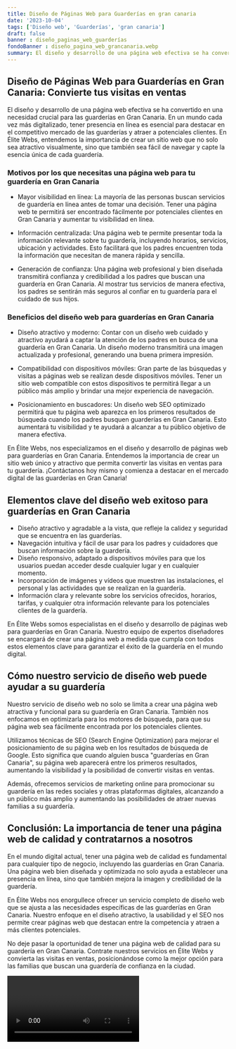 ```yaml
---
title: Diseño de Páginas Web para Guarderías en gran canaria
date: '2023-10-04'
tags: ['Diseño web', 'Guarderías', 'gran canaria']
draft: false
banner : diseño_paginas_web_guarderías
fondoBanner : diseño_pagina_web_grancanaria.webp
summary: El diseño y desarrollo de una página web efectiva se ha convertido en una necesidad crucial para las guarderías en Gran Canaria. En un mundo cada vez más digitalizado, tener presencia en línea es esencial para destacar en el competitivo mercado de las guarderías y atraer a potenciales clientes. En Élite Webs, entendemos la importancia de crear un sitio web que no solo sea atractivo visualmente, sino que también sea fácil de navegar y capte la esencia única de cada guardería.
---
```


## Diseño de Páginas Web para Guarderías en Gran Canaria: Convierte tus visitas en ventas

El diseño y desarrollo de una página web efectiva se ha convertido en una necesidad crucial para las guarderías en Gran Canaria. En un mundo cada vez más digitalizado, tener presencia en línea es esencial para destacar en el competitivo mercado de las guarderías y atraer a potenciales clientes. En Élite Webs, entendemos la importancia de crear un sitio web que no solo sea atractivo visualmente, sino que también sea fácil de navegar y capte la esencia única de cada guardería.

### Motivos por los que necesitas una página web para tu guardería en Gran Canaria

- Mayor visibilidad en línea: La mayoría de las personas buscan servicios de guardería en línea antes de tomar una decisión. Tener una página web te permitirá ser encontrado fácilmente por potenciales clientes en Gran Canaria y aumentar tu visibilidad en línea.

- Información centralizada: Una página web te permite presentar toda la información relevante sobre tu guardería, incluyendo horarios, servicios, ubicación y actividades. Esto facilitará que los padres encuentren toda la información que necesitan de manera rápida y sencilla.

- Generación de confianza: Una página web profesional y bien diseñada transmitirá confianza y credibilidad a los padres que buscan una guardería en Gran Canaria. Al mostrar tus servicios de manera efectiva, los padres se sentirán más seguros al confiar en tu guardería para el cuidado de sus hijos.

### Beneficios del diseño web para guarderías en Gran Canaria

- Diseño atractivo y moderno: Contar con un diseño web cuidado y atractivo ayudará a captar la atención de los padres en busca de una guardería en Gran Canaria. Un diseño moderno transmitirá una imagen actualizada y profesional, generando una buena primera impresión.

- Compatibilidad con dispositivos móviles: Gran parte de las búsquedas y visitas a páginas web se realizan desde dispositivos móviles. Tener un sitio web compatible con estos dispositivos te permitirá llegar a un público más amplio y brindar una mejor experiencia de navegación.

- Posicionamiento en buscadores: Un diseño web SEO optimizado permitirá que tu página web aparezca en los primeros resultados de búsqueda cuando los padres busquen guarderías en Gran Canaria. Esto aumentará tu visibilidad y te ayudará a alcanzar a tu público objetivo de manera efectiva.

En Élite Webs, nos especializamos en el diseño y desarrollo de páginas web para guarderías en Gran Canaria. Entendemos la importancia de crear un sitio web único y atractivo que permita convertir las visitas en ventas para tu guardería. ¡Contáctanos hoy mismo y comienza a destacar en el mercado digital de las guarderías en Gran Canaria!

<GifSeo />

<Cta />

## Elementos clave del diseño web exitoso para guarderías en Gran Canaria

- Diseño atractivo y agradable a la vista, que refleje la calidez y seguridad que se encuentra en las guarderías.
- Navegación intuitiva y fácil de usar para los padres y cuidadores que buscan información sobre la guardería.
- Diseño responsivo, adaptado a dispositivos móviles para que los usuarios puedan acceder desde cualquier lugar y en cualquier momento.
- Incorporación de imágenes y vídeos que muestren las instalaciones, el personal y las actividades que se realizan en la guardería.
- Información clara y relevante sobre los servicios ofrecidos, horarios, tarifas, y cualquier otra información relevante para los potenciales clientes de la guardería.

En Élite Webs somos especialistas en el diseño y desarrollo de páginas web para guarderías en Gran Canaria. Nuestro equipo de expertos diseñadores se encargará de crear una página web a medida que cumpla con todos estos elementos clave para garantizar el éxito de la guardería en el mundo digital.

## Cómo nuestro servicio de diseño web puede ayudar a su guardería

Nuestro servicio de diseño web no solo se limita a crear una página web atractiva y funcional para su guardería en Gran Canaria. También nos enfocamos en optimizarla para los motores de búsqueda, para que su página web sea fácilmente encontrada por los potenciales clientes.

Utilizamos técnicas de SEO (Search Engine Optimization) para mejorar el posicionamiento de su página web en los resultados de búsqueda de Google. Esto significa que cuando alguien busca "guarderías en Gran Canaria", su página web aparecerá entre los primeros resultados, aumentando la visibilidad y la posibilidad de convertir visitas en ventas.

Además, ofrecemos servicios de marketing online para promocionar su guardería en las redes sociales y otras plataformas digitales, alcanzando a un público más amplio y aumentando las posibilidades de atraer nuevas familias a su guardería.

## Conclusión: La importancia de tener una página web de calidad y contratarnos a nosotros

En el mundo digital actual, tener una página web de calidad es fundamental para cualquier tipo de negocio, incluyendo las guarderías en Gran Canaria. Una página web bien diseñada y optimizada no solo ayuda a establecer una presencia en línea, sino que también mejora la imagen y credibilidad de la guardería.

En Élite Webs nos enorgullece ofrecer un servicio completo de diseño web que se ajusta a las necesidades específicas de las guarderías en Gran Canaria. Nuestro enfoque en el diseño atractivo, la usabilidad y el SEO nos permite crear páginas web que destacan entre la competencia y atraen a más clientes potenciales.

No deje pasar la oportunidad de tener una página web de calidad para su guardería en Gran Canaria. Contrate nuestros servicios en Élite Webs y convierta las visitas en ventas, posicionándose como la mejor opción para las familias que buscan una guardería de confianza en la ciudad.

<Video />

<CtaBot job='Guarderías' city='gran canaria'/>

<Gmaps query='gran canaria+españa+maps' />